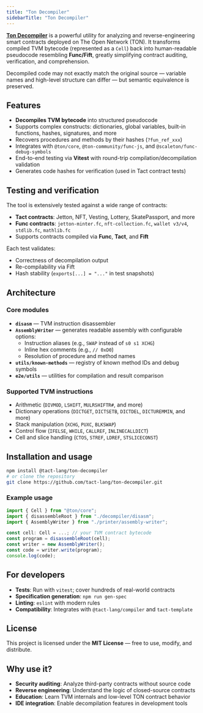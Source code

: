 ```yaml
---
title: "Ton Decompiler"
sidebarTitle: "Ton Decompiler"
---
```



[**Ton Decompiler**](https://github.com/tact-lang/ton-opcode) is a powerful utility for analyzing and reverse-engineering smart contracts deployed on The Open Network (TON). It transforms compiled TVM bytecode (represented as a `Cell`) back into human-readable pseudocode resembling **Func/Fift**, greatly simplifying contract auditing, verification, and comprehension.

<Aside type="note">
  Decompiled code may not exactly match the original source — variable names and high-level structure can differ — but semantic equivalence is preserved.
</Aside>

## Features

- **Decompiles TVM bytecode** into structured pseudocode
- Supports complex constructs: dictionaries, global variables, built-in functions, hashes, signatures, and more
- Recovers procedures and methods by their hashes (`?fun_ref_xxx`)
- Integrates with `@ton/core`, `@ton-community/func-js`, and `@scaleton/func-debug-symbols`
- End-to-end testing via **Vitest** with round-trip compilation/decompilation validation
- Generates code hashes for verification (used in Tact contract tests)

## Testing and verification

The tool is extensively tested against a wide range of contracts:

- **Tact contracts**: Jetton, NFT, Vesting, Lottery, SkatePassport, and more
- **Func contracts**: `jetton-minter.fc`, `nft-collection.fc`, `wallet v3/v4`, `stdlib.fc`, `mathlib.fc`
- Supports contracts compiled via **Func**, **Tact**, and **Fift**

Each test validates:

- Correctness of decompilation output
- Re-compilability via Fift
- Hash stability (`exports[...] = "..."` in test snapshots)

## Architecture

### Core modules

- **`disasm`** — TVM instruction disassembler
- **`AssemblyWriter`** — generates readable assembly with configurable options:
  - Instruction aliases (e.g., `SWAP` instead of `s0 s1 XCHG`)
  - Inline hex comments (e.g., `// 0xD0`)
  - Resolution of procedure and method names
- **`utils/known-methods`** — registry of known method IDs and debug symbols
- **`e2e/utils`** — utilities for compilation and result comparison

### Supported TVM instructions

- Arithmetic (`DIVMOD`, `LSHIFT`, `MULRSHIFTR#`, and more)
- Dictionary operations (`DICTGET`, `DICTSETB`, `DICTDEL`, `DICTUREMMIN`, and more)
- Stack manipulation (`XCHG`, `PUXC`, `BLKSWAP`)
- Control flow (`IFELSE`, `WHILE`, `CALLREF`, `INLINECALLDICT`)
- Cell and slice handling (`CTOS`, `STREF`, `LDREF`, `STSLICECONST`)

## Installation and usage

```bash
npm install @tact-lang/ton-decompiler
# or clone the repository
git clone https://github.com/tact-lang/ton-decompiler.git
```

### Example usage

```ts
import { Cell } from "@ton/core";
import { disassembleRoot } from "./decompiler/disasm";
import { AssemblyWriter } from "./printer/assembly-writer";

const cell: Cell = ...; // your TVM contract bytecode
const program = disassembleRoot(cell);
const writer = new AssemblyWriter();
const code = writer.write(program);
console.log(code);
```

## For developers

- **Tests**: Run with `vitest`; cover hundreds of real-world contracts
- **Specification generation**: `npm run gen-spec`
- **Linting**: `eslint` with modern rules
- **Compatibility**: Integrates with `@tact-lang/compiler` and `tact-template`

## License

This project is licensed under the **MIT License** — free to use, modify, and distribute.

## Why use it?

- **Security auditing**: Analyze third-party contracts without source code
- **Reverse engineering**: Understand the logic of closed-source contracts
- **Education**: Learn TVM internals and low-level TON contract behavior
- **IDE integration**: Enable decompilation features in development tools
